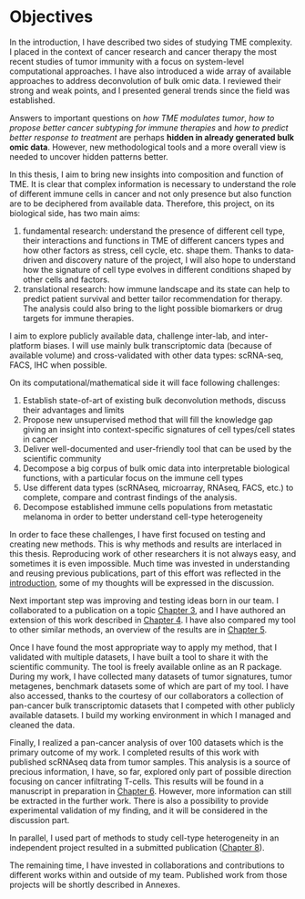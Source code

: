 # Objectives {-}

In the introduction, I have described two sides of studying TME complexity. I placed in the context of cancer research and cancer therapy the most recent studies of tumor immunity with a focus on system-level computational approaches. I have also introduced a wide array of available approaches to address deconvolution of bulk omic data. I reviewed their strong and weak points, and I presented general trends since the field was established. 

Answers to important questions on *how TME modulates tumor*, *how to propose better cancer subtyping for immune therapies* and *how to predict better response to treatment* are perhaps **hidden in already generated bulk omic data**. However, new methodological tools and a more overall view is needed to uncover hidden patterns better.

In this thesis, I aim to bring new insights into composition and function of TME. It is clear that complex information is necessary to understand the role of different immune cells in cancer and not only presence but also function are to be deciphered from available data. Therefore, this project, on its biological side, has two main aims:

1. fundamental research: understand the presence of different cell type, their interactions and functions in TME of different cancers types and how other factors as stress, cell cycle, etc. shape them. Thanks to data-driven and discovery nature of the project, I will also hope to understand how the signature of cell type evolves in different conditions shaped by other cells and factors.
2. translational research: how immune landscape and its state can help to predict patient survival and better tailor recommendation for therapy. The analysis could also bring to the light possible biomarkers or drug targets for immune therapies.

I aim to explore publicly available data, challenge inter-lab, and inter-platform biases. I will use mainly bulk transcriptomic data (because of available volume) and cross-validated with other data types: scRNA-seq, FACS, IHC when possible.

On its computational/mathematical side it will face following challenges: 

1. Establish state-of-art of existing bulk deconvolution methods, discuss their advantages and limits
2. Propose new unsupervised method that will fill the knowledge gap giving an insight into context-specific signatures of cell types/cell states in cancer
3. Deliver well-documented and user-friendly tool that can be used by the scientific community
4. Decompose a big corpus of bulk omic data into interpretable biological functions, with a particular focus on the immune cell types
5. Use different data types (scRNAseq, microarray, RNAseq, FACS, etc.) to complete, compare and contrast findings of the analysis.
6. Decompose established immune cells populations from metastatic melanoma in order to better understand cell-type heterogeneity

In order to face these challenges, I have first focused on testing and creating new methods. This is why methods and results are interlaced in this thesis. Reproducing work of other researchers it is not always easy, and sometimes it is even impossible. Much time was invested in understanding and reusing previous publications, part of this effort was reflected in the [introduction](#methods), some of my thoughts will be expressed in the discussion. 

Next important step was improving and testing ideas born in our team. I collaborated to a publication on a topic [Chapter 3](#MSTD), and I have authored an extension of this work described in [Chapter 4](#lva). I have also compared my tool to other similar methods, an overview of the results are in [Chapter 5](#nmf).

Once I have found the most appropriate way to apply my method, that I validated with multiple datasets,  I have built a tool to share it with the scientific community. The tool is freely available online as an R package. During my work,  I have collected many datasets of tumor signatures, tumor metagenes, benchmark datasets some of which are part of my tool. I have also accessed, thanks to the courtesy of our collaborators a collection of pan-cancer bulk transcriptomic datasets that I competed with other publicly available datasets. I build my working environment in which I managed and cleaned the data.

Finally, I realized a pan-cancer analysis of over 100 datasets which is the primary outcome of my work. I completed results of this work with published scRNAseq data from tumor samples. This analysis is a source of precious information, I have, so far, explored only part of possible direction focusing on cancer infiltrating T-cells. This results will be found in a manuscript in preparation in [Chapter  6](#deconica). However, more information can still be extracted in the further work. There is also a possibility to provide experimental validation of my finding, and it will be considered in the discussion part.

In parallel, I used part of methods to study cell-type heterogeneity in an independent project resulted in a submitted publication ([Chapter 8](#maps)).  

The remaining time, I have invested in collaborations and contributions to different works within and outside of my team. Published work from those projects will be shortly described in Annexes. 



